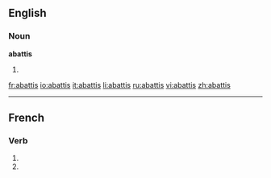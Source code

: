 ==English==
===Noun===
'''abattis'''

# {{alternative spelling of|[[abatis]]}}

[[fr:abattis]]
[[io:abattis]]
[[it:abattis]]
[[li:abattis]]
[[ru:abattis]]
[[vi:abattis]]
[[zh:abattis]]

----
==French==

===Verb===
{{fr-verb-form}}

# {{form of|[[first-person|First-person]] [[singular]] [[past historic]]|abattre|lang=French}}
# {{form of|[[second-person|Second-person]] [[singular]] [[past historic]]|abattre|lang=French}}


{{rfc-auto}}